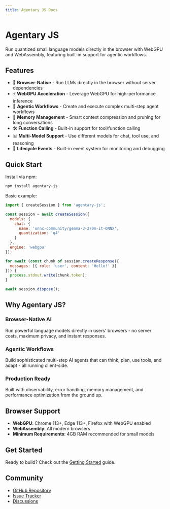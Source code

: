```yaml
---
title: Agentary JS Docs
---
```


# Agentary JS

Run quantized small language models directly in the browser with WebGPU and WebAssembly, featuring built-in support for agentic workflows.

## Features

- 🚀 **Browser-Native** - Run LLMs directly in the browser without server dependencies
- ⚡ **WebGPU Acceleration** - Leverage WebGPU for high-performance inference
- 🤖 **Agentic Workflows** - Create and execute complex multi-step agent workflows
- 🧠 **Memory Management** - Smart context compression and pruning for long conversations
- 🛠️ **Function Calling** - Built-in support for tool/function calling
- 📊 **Multi-Model Support** - Use different models for chat, tool use, and reasoning
- 📡 **Lifecycle Events** - Built-in event system for monitoring and debugging

## Quick Start

Install via npm:

```bash
npm install agentary-js
```

Basic example:

```javascript
import { createSession } from 'agentary-js';

const session = await createSession({
  models: {
    chat: {
      name: 'onnx-community/gemma-3-270m-it-ONNX',
      quantization: 'q4'
    }
  },
  engine: 'webgpu'
});

for await (const chunk of session.createResponse({
  messages: [{ role: 'user', content: 'Hello!' }]
})) {
  process.stdout.write(chunk.token);
}

await session.dispose();
```

## Why Agentary JS?

### Browser-Native AI
Run powerful language models directly in users' browsers - no server costs, maximum privacy, and instant responses.

### Agentic Workflows
Build sophisticated multi-step AI agents that can think, plan, use tools, and adapt - all running client-side.

### Production Ready
Built with observability, error handling, memory management, and performance optimization from the ground up.

## Browser Support

- **WebGPU**: Chrome 113+, Edge 113+, Firefox with WebGPU enabled
- **WebAssembly**: All modern browsers
- **Minimum Requirements**: 4GB RAM recommended for small models

## Get Started

Ready to build? Check out the [Getting Started](/getting-started) guide.

## Community

- [GitHub Repository](https://github.com/agentary-ai/agentary-js)
- [Issue Tracker](https://github.com/agentary-ai/agentary-js/issues)
- [Discussions](https://github.com/agentary-ai/agentary-js/discussions)
